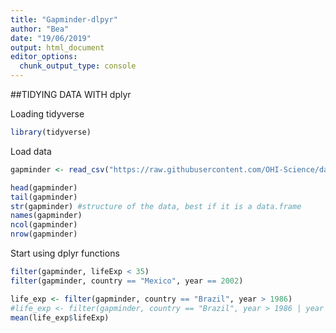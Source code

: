 ```yaml
---
title: "Gapminder-dlpyr"
author: "Bea"
date: "19/06/2019"
output: html_document
editor_options: 
  chunk_output_type: console
---
```


##TIDYING DATA WITH dplyr

Loading tidyverse
```r
library(tidyverse)
```

Load data
```r
gapminder <- read_csv("https://raw.githubusercontent.com/OHI-Science/data-science-training/master/data/gapminder.csv")

head(gapminder)
tail(gapminder)
str(gapminder) #structure of the data, best if it is a data.frame
names(gapminder)
ncol(gapminder)
nrow(gapminder)
```

Start using dplyr functions
```r
filter(gapminder, lifeExp < 35)
filter(gapminder, country == "Mexico", year == 2002)

```

```r
life_exp <- filter(gapminder, country == "Brazil", year > 1986)
#life_exp <- filter(gapminder, country == "Brazil", year > 1986 | year < 2008)
mean(life_exp$lifeExp)
```

